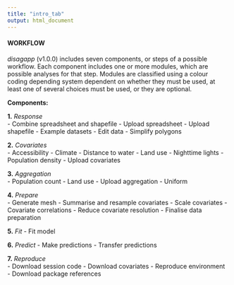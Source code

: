 ```yaml
---
title: "intro_tab"
output: html_document
---
```


#### WORKFLOW

*disagapp* (v1.0.0) includes seven components, or steps of a possible workflow. Each component includes one or more modules, which are possible analyses for that step. Modules are classified using a colour coding depending system dependent on whether they <span class="module_mandatory">must be used</span>, <span class="module_choice">at least one of several choices must be used</span>, <span class="module_optional">or they are optional</span>.

**Components:**  

**1.** *Response*  
- <span class="module_choice">Combine spreadsheet and shapefile</span>
- <span class="module_choice">Upload spreadsheet</span>
- <span class="module_choice">Upload shapefile</span>
- <span class="module_choice">Example datasets</span>
- <span class="module_optional">Edit data</span>
- <span class="module_optional">Simplify polygons</span>

**2.** *Covariates*  
- <span class="module_choice">Accessibility</span>
- <span class="module_choice">Climate</span>
- <span class="module_choice">Distance to water</span>
- <span class="module_choice">Land use</span>
- <span class="module_choice">Nighttime lights</span>
- <span class="module_choice">Population density</span>
- <span class="module_choice">Upload covariates</span>

**3.** *Aggregation*  
- <span class="module_choice">Population count</span>
- <span class="module_choice">Land use</span>
- <span class="module_choice">Upload aggregation</span>
- <span class="module_choice">Uniform</span>

**4.** *Prepare*  
- <span class="module_mandatory">Generate mesh</span>
- <span class="module_mandatory">Summarise and resample covariates</span>
- <span class="module_mandatory">Scale covariates</span>
- <span class="module_optional">Covariate correlations</span>
- <span class="module_optional">Reduce covariate resolution</span>
- <span class="module_mandatory">Finalise data preparation</span>

**5.** *Fit*
- <span class="module_mandatory">Fit model</span>

**6.** *Predict*
- <span class="module_mandatory">Make predictions</span>
- <span class="module_optional">Transfer predictions</span>

**7.** *Reproduce*  
- <span class="module_optional">Download session code</span>
- <span class="module_optional">Download covariates</span>
- <span class="module_optional">Reproduce environment</span>
- <span class="module_optional">Download package references</span>
